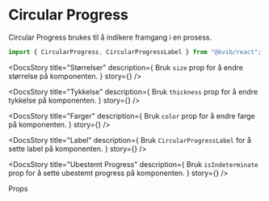 
<Meta of={CircularProgressStories} />

<DocsContainer>

# Circular Progress

Circular Progress brukes til å indikere framgang i en prosess.

```jsx
import { CircularProgress, CircularProgressLabel } from "@kvib/react";
```

<Feedback component="CircularProgess" />

<DocsStory
  title="Størrelser"
  description={
    <Text>
      Bruk <code>size</code> prop for å endre størrelse på komponenten.
    </Text>
  }
  story={<Canvas of={CircularProgressStories.CircularProgressSizes} sourceState="hidden" />}
/>

<DocsStory
  title="Tykkelse"
  description={
    <Text>
      Bruk <code>thickness</code> prop for å endre tykkelse på komponenten.
    </Text>
  }
  story={<Canvas of={CircularProgressStories.CircularProgressThickness} sourceState="hidden" />}
/>

<DocsStory
  title="Farger"
  description={
    <Text>
      Bruk <code>color</code> prop for å endre farge på komponenten.
    </Text>
  }
  story={<Canvas of={CircularProgressStories.CircularProgressColors} sourceState="hidden" />}
/>

<DocsStory
  title="Label"
  description={
    <Text>
      Bruk <code>CircularProgressLabel</code> for å sette label på komponenten.
    </Text>
  }
  story={<Canvas of={CircularProgressStories.CircularProgressLabel} sourceState="hidden" />}
/>

<DocsStory
  title="Ubestemt Progress"
  description={
    <Text>
      Bruk <code>isIndeterminate</code> prop for å sette ubestemt progress på komponenten.
    </Text>
  }
  story={<Canvas of={CircularProgressStories.CircularProgressIndeterminate} sourceState="hidden" />}
/>

<DocsHeading light>Props</DocsHeading>
<Canvas of={CircularProgressStories.CircularProgress} />
<Controls of={CircularProgressStories.CircularProgress} />

</DocsContainer>
